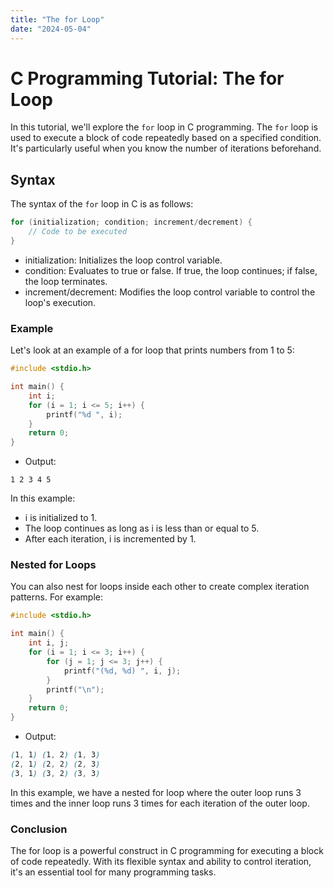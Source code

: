 ```yaml
---
title: "The for Loop"
date: "2024-05-04"
---
```


# C Programming Tutorial: The for Loop

In this tutorial, we'll explore the `for` loop in C programming. The `for` loop is used to execute a block of code repeatedly based on a specified condition. It's particularly useful when you know the number of iterations beforehand.

## Syntax

The syntax of the `for` loop in C is as follows:

```c
for (initialization; condition; increment/decrement) {
    // Code to be executed
}
```
- initialization: Initializes the loop control variable.
- condition: Evaluates to true or false. If true, the loop continues; if false, the loop terminates.
- increment/decrement: Modifies the loop control variable to control the loop's execution.

### Example
Let's look at an example of a for loop that prints numbers from 1 to 5:

```c
#include <stdio.h>

int main() {
    int i;
    for (i = 1; i <= 5; i++) {
        printf("%d ", i);
    }
    return 0;
}
```
- Output:
```
1 2 3 4 5
```
In this example:

- i is initialized to 1.
- The loop continues as long as i is less than or equal to 5.
- After each iteration, i is incremented by 1.

### Nested for Loops
You can also nest for loops inside each other to create complex iteration patterns. For example:

```c
#include <stdio.h>

int main() {
    int i, j;
    for (i = 1; i <= 3; i++) {
        for (j = 1; j <= 3; j++) {
            printf("(%d, %d) ", i, j);
        }
        printf("\n");
    }
    return 0;
}
```
- Output:

```scss
(1, 1) (1, 2) (1, 3)
(2, 1) (2, 2) (2, 3)
(3, 1) (3, 2) (3, 3)
```
In this example, we have a nested for loop where the outer loop runs 3 times and the inner loop runs 3 times for each iteration of the outer loop.

### Conclusion
The for loop is a powerful construct in C programming for executing a block of code repeatedly. With its flexible syntax and ability to control iteration, it's an essential tool for many programming tasks.
